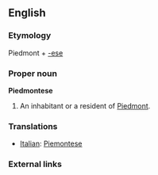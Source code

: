 ==English==

===Etymology===
Piedmont + [[-ese]]

===Proper noun===
'''Piedmontese'''
# An inhabitant or a resident of [[Piedmont]].

===Translations===
*[[Italian]]: [[Piemontese]]

===External links===
{{ethnologue|code=pms}}
